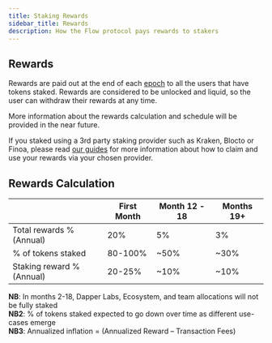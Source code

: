 ```yaml
---
title: Staking Rewards
sidebar_title: Rewards
description: How the Flow protocol pays rewards to stakers
---
```


## Rewards

Rewards are paid out at the end of each [epoch](/staking/#epochs) to all the users that have tokens staked.
Rewards are considered to be unlocked and liquid, so the user can withdraw their rewards
at any time.

More information about the rewards calculation and schedule will be provided in the near future.

If you staked using a 3rd party staking provider such as Kraken, Blocto or Finoa, please read [our guides](/staking/custody-providers/) for more information about how
to claim and use your rewards via your chosen provider.

## Rewards Calculation

|                           | First Month | Month 12 - 18 | Months 19+ |
| ------------------------- | ----------- | ------------- | ---------- |
| Total rewards % (Annual)  | 20%         | 5%            | 3%         |
| % of tokens staked        | 80-100%     | ~50%          | ~30%       |
| Staking reward % (Annual) | 20-25%      | ~10%          | ~10%       |

**NB**: In months 2-18, Dapper Labs, Ecosystem, and team allocations will not be fully staked <br/>
**NB2**: % of tokens staked expected to go down over time as different use-cases emerge<br/>
**NB3**: Annualized inflation = (Annualized Reward – Transaction Fees)
